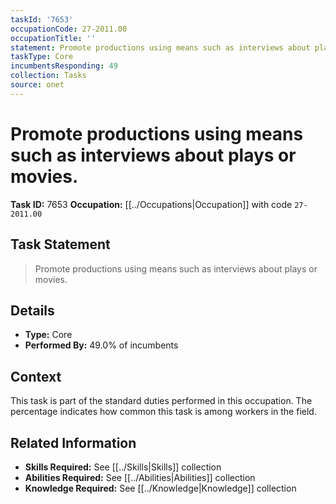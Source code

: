 ```yaml
---
taskId: '7653'
occupationCode: 27-2011.00
occupationTitle: ''
statement: Promote productions using means such as interviews about plays or movies.
taskType: Core
incumbentsResponding: 49
collection: Tasks
source: onet
---
```

# Promote productions using means such as interviews about plays or movies.

**Task ID:** 7653
**Occupation:** [[../Occupations|Occupation]] with code `27-2011.00`

## Task Statement

> Promote productions using means such as interviews about plays or movies.

## Details

- **Type:** Core
- **Performed By:** 49.0% of incumbents

## Context

This task is part of the standard duties performed in this occupation. The percentage indicates how common this task is among workers in the field.

## Related Information

- **Skills Required:** See [[../Skills|Skills]] collection
- **Abilities Required:** See [[../Abilities|Abilities]] collection
- **Knowledge Required:** See [[../Knowledge|Knowledge]] collection
